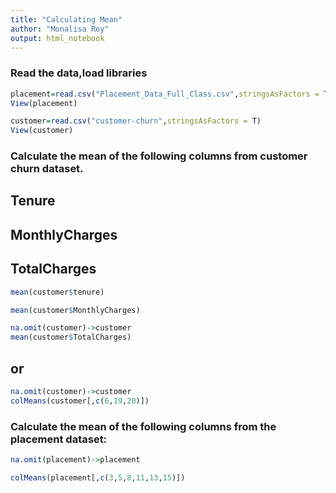 ```yaml
---
title: "Calculating Mean"
author: "Monalisa Roy"
output: html_notebook
---
```


### Read the data,load libraries
```r
placement=read.csv("Placement_Data_Full_Class.csv",stringsAsFactors = T)
View(placement)

customer=read.csv("customer-churn",stringsAsFactors = T)
View(customer)
```




### Calculate the mean of the following columns from customer churn dataset.
## Tenure
## MonthlyCharges
## TotalCharges
```r
mean(customer$tenure)

mean(customer$MonthlyCharges)

na.omit(customer)->customer
mean(customer$TotalCharges)
```



## or
```r
na.omit(customer)->customer
colMeans(customer[,c(6,19,20)])
```




### Calculate the mean of the following columns from the placement dataset:
```r
na.omit(placement)->placement

colMeans(placement[,c(3,5,8,11,13,15)])
```












